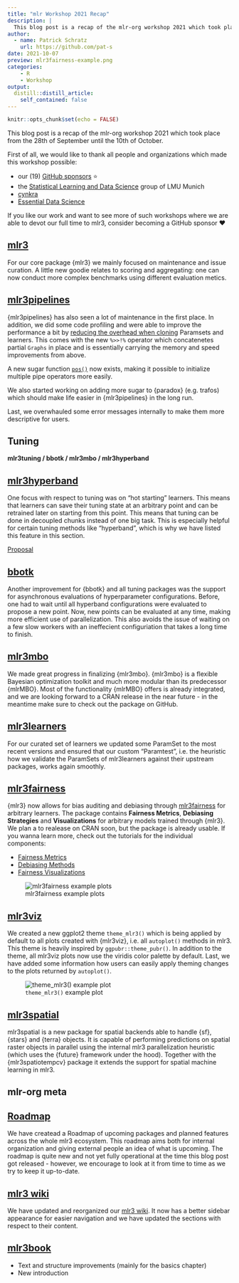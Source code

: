```yaml
---
title: "mlr Workshop 2021 Recap"
description: |
  This blog post is a recap of the mlr-org workshop 2021 which took place from the 28th of September until the 10th of October.
author:
  - name: Patrick Schratz
    url: https://github.com/pat-s
date: 2021-10-07
preview: mlr3fairness-example.png
categories:
    - R
    - Workshop
output:
  distill::distill_article:
    self_contained: false
---
```


```r
knitr::opts_chunk$set(echo = FALSE)
```

This blog post is a recap of the mlr-org workshop 2021 which took place from the 28th of September until the 10th of October.

First of all, we would like to thank all people and organizations which made this workshop possible:

- our (19) [GitHub sponsors](https://github.com/sponsors/mlr-org) ⭐️
- the [Statistical Learning and Data Science](https://www.slds.stat.uni-muenchen.de/) group of LMU Munich
- [cynkra](https://cynkra.com/)
- [Essential Data Science](https://www.essentialds.de/)

If you like our work and want to see more of such workshops where we are able to devot our full time to mlr3, consider becoming a GitHub sponsor ❤️

## [mlr3](https://github.com/mlr-org/mlr3)

For our core package {mlr3} we mainly focused on maintenance and issue curation.
A little new goodie relates to scoring and aggregating: one can now conduct more complex benchmarks using different evaluation metics.

## [mlr3pipelines](https://github.com/mlr-org/mlr3pipelines)

{mlr3pipelines} has also seen a lot of maintenance in the first place.
In addition, we did some code profiling and were able to improve the performance a bit by [reducing the overhead when cloning](https://github.com/mlr-org/mlr3pipelines/pull/622) Paramsets and learners.
This comes with the new `%>>!%` operator which concatenetes partial `Graphs` in place and is essentially carrying the memory and speed improvements from above.

A new sugar function [`pos()`](https://mlr3pipelines.mlr-org.com/dev/reference/po.html) now exists, making it possible to initialize multiple pipe operators more easily.

We also started working on adding more sugar to {paradox} (e.g. trafos) which should make life easier in {mlr3pipelines} in the long run.

Last, we overwhauled some error messages internally to make them more descriptive for users.

## Tuning

**mlr3tuning / bbotk / mlr3mbo / mlr3hyperband**

## [mlr3hyperband](https://github.com/mlr-org/mlr3hyperband)

One focus with respect to tuning was on "hot starting" learners.
This means that learners can save their tuning state at an arbitrary point and can be retrained later on starting from this point.
This means that tuning can be done in decoupled chunks instead of one big task.
This is especially helpful for certain tuning methods like "hyperband", which is why we have listed this feature in this section.

[Proposal](https://github.com/mlr-org/mlr3/issues/716)

## [bbotk](https://github.com/mlr-org/bbotk)

Another improvement for {bbotk} and all tuning packages was the support for asynchronous evaluations of hyperparameter configurations.
Before, one had to wait until all hyperband configurations were evaluated to propose a new point.
Now, new points can be evaluated at any time, making more efficient use of parallelization.
This also avoids the issue of waiting on a few slow workers with an ineffecient configuriation that takes a long time to finish.

## [mlr3mbo](https://github.com/mlr-org/mlr3mbo)

We made great progress in finalizing {mlr3mbo}.
{mlr3mbo} is a flexible Bayesian optimization toolkit and much more modular than its predecessor {mlrMBO}.
Most of the functionality {mlrMBO} offers is already integrated, and we are looking forward to a CRAN release in the near future - in the meantime make sure to check out the package on GitHub.

## [mlr3learners](https://github.com/mlr-org/mlr3learners)

For our curated set of learners we updated some ParamSet to the most recent versions and ensured that our custom "Paramtest", i.e. the heuristic how we validate the ParamSets of mlr3learners against their upstream packages, works again smoothly.

## [mlr3fairness](https://github.com/mlr-org/mlr3fairness)

{mlr3} now allows for bias auditing and debiasing through [mlr3fairness](https://github.com/mlr-org/mlr3fairness/) for arbitrary learners.
The package contains **Fairness Metrics**, **Debiasing Strategies** and **Visualizations** for
arbitrary models trained through {mlr3}.
We plan a to realease on CRAN soon, but the package is already usable.
If you wanna learn more, check out the tutorials for the individual components:

- [Fairness Metrics](https://mlr3fairness.mlr-org.com/articles/measures-vignette.html)
- [Debiasing Methods](https://mlr3fairness.mlr-org.com/articles/debiasing-vignette.html)
- [Fairness Visualizations](https://mlr3fairness.mlr-org.com/articles/visualization-vignette.html)

![mlr3fairness example plots](mlr3fairness-example.png)

## [mlr3viz](https://github.com/mlr-org/mlr3viz)

We created a new ggplot2 theme `theme_mlr3()` which is being applied by default to all plots created with {mlr3viz}, i.e. all `autoplot()` methods in mlr3.
This theme is heavily inspired by `ggpubr::theme_pubr()`.
In addition to the theme, all mlr3viz plots now use the viridis color palette by default.
Last, we have added some information how users can easily apply theming changes to the plots returned by `autoplot()`.

![`theme_mlr3()` example plot](theme-mlr3-example.png)

## [mlr3spatial](https://github.com/mlr-org/mlr3spatial)

mlr3spatial is a new package for spatial backends able to handle {sf}, {stars} and {terra} objects.
It is capable of performing predictions on spatial raster objects in parallel using the internal mlr3 parallelization heuristic (which uses the {future} framework under the hood).
Together with the {mlr3spatiotempcv} package it extends the support for spatial machine learning in mlr3.

## mlr-org meta

## [Roadmap](https://github.com/orgs/mlr-org/projects/6)

We have createad a Roadmap of upcoming packages and planned features across the whole mlr3 ecosystem.
This roadmap aims both for internal organization and giving external people an idea of what is upcoming.
The roadmap is quite new and not yet fully operational at the time this blog post got released - however, we encourage to look at it from time to time as we try to keep it up-to-date.


## [mlr3 wiki](https://github.com/mlr-org/mlr3/wiki)

We have updated and reorganized our [mlr3 wiki](https://github.com/mlr-org/mlr3/wiki).
It now has a better sidebar appearance for easier navigation and we have updated the sections with respect to their content.

## [mlr3book](https://mlr3book.mlr-org.com)

- Text and structure improvements (mainly for the basics chapter)
- New introduction



